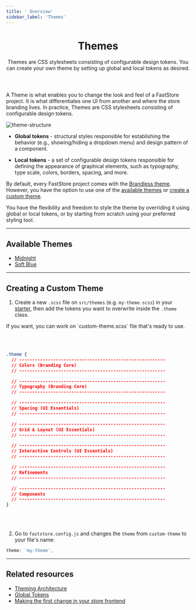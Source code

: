 ```yaml
---
title: ' Overview'
sidebar_label: 'Themes'
---
```


<header className="hero">

# Themes

Themes are CSS stylesheets consisting of configurable design tokens. You can create your own theme by setting up global and local tokens as desired.

</header>

A Theme is what enables you to change the look and feel of a FastStore project. It is what differentiates one UI from another and where the store branding lives. In practice, Themes are CSS stylesheets consisting of configurable design tokens.

![theme-structure](https://vtexhelp.vtexassets.com/assets/docs/src/theme___a7a122b4ca42955e79c8db8083b092f8.png)

- **Global tokens** - structural styles responsible for establishing the behavior (e.g., showing/hiding a dropdown menu) and design pattern of a component.

- **Local tokens** - a set of configurable design tokens responsible for defining the appearance of graphical elements, such as typography, type scale, colors, borders, spacing, and more.

By default, every FastStore project comes with the [Brandless theme](/docs/brandless). However, you have the option to use one of the [available themes](#available-themes) or [create a custom theme](#creating-a-custom-theme).


<Callout type="info" emoji="ℹ️">
  You have the flexibility and freedom to style the theme by overriding it using global or local tokens, or by starting from scratch using your preferred styling tool.
</Callout>

---

## Available Themes

- [Midnight](/docs/themes/midnight)
- [Soft Blue](/docs/themes/soft-blue)

---

## Creating a Custom Theme

1. Create a new `.scss` file on `src/themes` (e.g. `my-theme.scss`) in your [starter](https://github.com/vtex-sites/starter.store), then add the tokens you want to overwrite inside the `.theme` class.

<Callout type="info" emoji="ℹ️">
  If you want, you can work on `custom-theme.scss` file that's ready to use.
</Callout>

<br></br>

```css filename="src/themes/my-theme.scss"
.theme {
  // --------------------------------------------------------
  // Colors (Branding Core)
  // --------------------------------------------------------

  // --------------------------------------------------------
  // Typography (Branding Core)
  // --------------------------------------------------------

  // --------------------------------------------------------
  // Spacing (UI Essentials)
  // --------------------------------------------------------

  // --------------------------------------------------------
  // Grid & Layout (UI Essentials)
  // --------------------------------------------------------

  // --------------------------------------------------------
  // Interactive Controls (UI Essentials)
  // --------------------------------------------------------

  // --------------------------------------------------------
  // Refinements
  // --------------------------------------------------------

  // --------------------------------------------------------
  // Components
  // --------------------------------------------------------
}
```
<br></br>

2. Go to `faststore.config.js` and changes the `theme` from `custom-theme` to your file's name:

```js filename="faststore.config.js"
theme: 'my-theme',
```
---

 ## Related resources

 - [Theming Architecture](/docs/brandless#theming-architecture)
 - [Global Tokens](/docs/global-tokens/overview)
 - [Making the first change in your store frontend](/docs/getting-started/2-setting-up-the-project#step-3-making-the-first-change-in-your-store-frontend)

